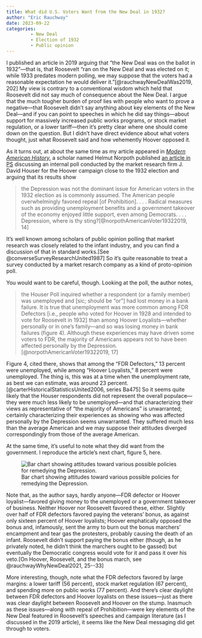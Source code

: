 ```yaml
---
title: What did U.S. Voters Want from the New Deal in 1932?
author: "Eric Rauchway"
date: 2023-09-22
categories:
         - New Deal
         - Election of 1932
         - Public opinion
---
```


I published an article in 2019 arguing that "the New Deal was on the ballot in 1932"---that is, that Roosevelt "ran on the New Deal and was elected on it; while 1933 predates modern polling, we may suppose that the voters had a reasonable expectation he would deliver it."[@rauchwayNewDealWas2019, 202] My view is contrary to a conventional wisdom which held that Roosevelt did not say much of consequence about the New Deal. I argue that the much tougher burden of proof lies with people who want to prove a negative---that Roosevelt didn't say anything about key elements of the New Deal---and if you can point to speeches in which he did say things---about support for massively increased public works programs, or stock market regulation, or a lower tariff---then it's pretty clear where one should come down on the question. But I didn't have direct evidence about what voters thought, just what Roosevelt said and how vehemently Hoover opposed it.

As it turns out, at about the same time as my article appeared in [*Modern American History,*](https://www.cambridge.org/core/journals/modern-american-history/article/new-deal-was-on-the-ballot-in-1932/8CDA127BFA5DACAD00893104E04CCA12) a scholar named Helmut Norpoth published [an article in PS](https://www.cambridge.org/core/journals/ps-political-science-and-politics/article/american-voter-in-1932-evidence-from-a-confidential-survey/9C75907376FD0D45811C4357ADD7E8AE) discussing an internal poll conducted by the market research firm J. David Houser for the Hoover campaign close to the 1932 election and arguing that its results show

> the Depression was not the dominant issue for American voters in the 1932 election as is commonly assumed. The American people overwhelmingly favored repeal [of Prohibition]. . . . Radical measures such as providing unemployment benefits and a government takeover of the economy enjoyed little support, even among Democrats. . . . Depression, where is thy sting?[@norpothAmericanVoter19322019, 14]

It's well known among scholars of public opinion polling that market research was closely related to the infant industry, and you can find a discussion of that in standard works.[See @converseSurveyResearchUnited1987] So it's quite reasonable to treat a survey conducted by a market resarch company as a kind of proto-opinion poll.

You would want to be careful, though. Looking at the poll, the author notes,

> the Houser Poll inquired whether a respondent (or a family member) was unemployed and [sic; should be "or"] had lost money in a bank failure. It is true that unemployment was more common among FDR Defectors [i.e., people who voted for Hoover in 1928 and intended to vote for Roosevelt in 1932] than among Hoover Loyalists---whether personally or in one's family---and so was losing money in bank failures (figure 4). Although these experiences may have driven some voters to FDR, the majority of Americans appears not to have been affected personally by the Depression.[@norpothAmericanVoter19322019, 17]

Figure 4, cited there, shows that among the "FDR Defectors," 13 percent were unemployed, while among "Hoover Loyalists," 8 percent were unemployed. The thing is, this was at a time when the unemployment rate, as best we can estimate, was around 23 percent.[@carterHistoricalStatisticsUnited2006, series Ba475] So it seems quite likely that the Houser respondents did not represent the overall populace---they were much less likely to be unemployed---and that characterizing their views as representative of "the majority of Americans" is unwarranted; certainly characterizing their experiences as showing who was affected personally by the Depression seems unwarranted. They suffered much less than the average American and we may suppose their attitudes diverged correspondingly from those of the average American.

At the same time, it's useful to note what they did want from the government. I reproduce the article's next chart, figure 5, here.

![Bar chart showing attitudes toward various possible policies for remedying the Depression.](norp_5.png)

Note that, as the author says, hardly anyone---FDR defector or Hoover loyalist---favored giving money to the unemployed or a government takeover of business. Neither Hoover nor Roosevelt favored these, either. Slightly over half of FDR defectors favored paying the veterans' bonus, as against only sixteen percent of Hoover loyalists; Hoover emphatically opposed the bonus and, infamously, sent the army to burn out the bonus marchers' encampment and tear gas the protesters, probably causing the death of an infant. Roosevelt didn't support paying the bonus either (though, as he privately noted, he didn't think the marchers ought to be gassed) but eventually the Democratic congress would vote for it and pass it over his veto.[On Hoover, Roosevelt, and the bonus march, see @rauchwayWhyNewDeal2021, 25--33] 

More interesting, though, note what the FDR defectors favored by large margins: a lower tariff (56 percent), stock market regulation (67 percent), and spending more on public works (77 percent). And there's clear daylight between FDR defectors and Hoover loyalists on these issues---just as there was clear daylight between Roosevelt and Hoover on the stump. Inasmuch as these issues---along with repeal of Prohibition---were key elements of the New Deal featured in Roosevelt's speeches and campaign literature (as I discussed in the 2019 article), it seems like the New Deal messaging did get through to voters.
